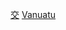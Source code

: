 {{noteTA
|G1=國家
}}
{{Commonscat|Transport in Vanuatu}}
{{Catmain}}

[[Category:萬那杜服務業|交]]
[[Category:大洋洲各国交通|Vanuatu]]